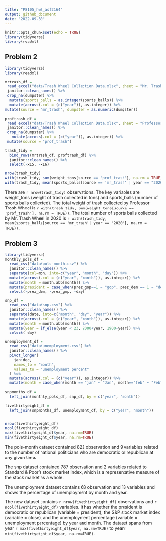 ```yaml
---
title: "P8105_hw2_asf2164"
output: github_document
date: "2022-09-30"
---
```


```r
knitr::opts_chunk$set(echo = TRUE)
library(tidyverse)
library(readxl)
```

## Problem 2

```r
library(tidyverse)
library(readxl)

mrtrash_df = 
 read_excel("data/Trash Wheel Collection Data.xlsx", sheet = "Mr. Trash Wheel") %>% 
 janitor::clean_names() %>% 
 drop_na(dumpster) %>% 
  mutate(sports_balls = as.integer(sports_balls)) %>% 
  mutate(across(.col = (c("year")), as.integer)) %>% 
mutate(source = "mr_trash", dumpster = as.numeric(dumpster)) 
           
proftrash_df = 
 read_excel("data/Trash Wheel Collection Data.xlsx", sheet = "Professor Trash Wheel") %>%
 janitor::clean_names() %>% 
 drop_na(dumpster) %>%
   mutate(across(.col = (c("year")), as.integer)) %>% 
 mutate(source = "prof_trash")

trash_tidy = 
  bind_rows(mrtrash_df, proftrash_df) %>% 
  janitor::clean_names() %>% 
  select(-x15, -x16) 
 
nrow(trash_tidy)
with(trash_tidy, sum(weight_tons[source == 'prof_trash'], na.rm = TRUE))
with(trash_tidy, mean(sports_balls[source == 'mr_trash' | year == "2020"], na.rm = TRUE))


```

There are `r nrow(trash_tidy)` observations. The key variables are weight_tons (weight of trash collected in tons) and sports_balls (number of sports balls collected). The total weight of trash collected by Professor Trash Wheel is `r with(trash_tidy, sum(weight_tons[source == 'prof_trash'], na.rm = TRUE))`. The total number of sports balls collected by Mr. Trash Wheel in 2020 is `r with(trash_tidy, mean(sports_balls[source == 'mr_trash'| year == "2020"], na.rm = TRUE))`. 

## Problem 3

```r
library(tidyverse)
monthly_pols_df = 
  read_csv("data/pols-month.csv") %>% 
  janitor::clean_names() %>% 
  separate(col=mon, into=c("year", "month", "day")) %>%
  mutate(across(.col = (c("year", "month")), as.integer)) %>% 
  mutate(month = month.abb[month]) %>% 
  mutate(president = case_when(prez_gop==1 ~ "gop", prez_dem == 1 ~ "dem")) %>% 
  select(-prez_dem, -prez_gop, -day)  

snp_df = 
  read_csv("data/snp.csv") %>% 
  janitor::clean_names() %>% 
  separate(date, into=c("month", "day", "year")) %>% 
  mutate(across(.col = (c("year", "month")), as.integer)) %>% 
  mutate(month = month.abb[month]) %>% 
  mutate(year = if_else(year < 23, 2000+year, 1900+year)) %>% 
  select(-day)

unemployment_df = 
  read_csv("data/unemployment.csv") %>% 
  janitor::clean_names() %>% 
  pivot_longer(
    jan:dec, 
    names_to = "month",
    values_to = "unemployment percent"
  ) %>%
  mutate(across(.col = (c("year")), as.integer)) %>% 
  mutate(month = case_when(month == "jan" ~ "Jan", month=="feb" ~ "Feb", month=="mar" ~ "Mar", month=="apr" ~ "Apr", month=="may" ~ "May", month=="jun" ~ "Jun", month=="jul" ~ "Jul", month=="aug" ~ "Aug", month=="sep" ~ "Sep", month=="oct" ~ "Oct", month=="nov" ~ "Nov", month=="dec" ~ "Dec"))
  
snpmonths_df = 
  left_join(monthly_pols_df, snp_df, by = c("year", "month"))

fivethirtyeight_df =
  left_join(snpmonths_df, unemployment_df, by = c("year", "month"))

 
nrow(fivethirtyeight_df) 
ncol(fivethirtyeight_df)
max(fivethirtyeight_df$year, na.rm=TRUE) 
min(fivethirtyeight_df$year, na.rm=TRUE)
```

The pols-month dataset contained 822 observation and 9 variables related to the number of national politicians who are democratic or republican at any given time. 

The snp dataset contained 787 observation and 2 variables related to Standard & Poor's stock market index, which is a representative measure of the stock market as a whole. 

The unemployment dataset contains 68 observation and 13 variables and shows the percentage of unemployment by month and year. 

The new dataset contains `r nrow(fivethirtyeight_df)` observations and `r ncol(fivethirtyeight_df)` variables. It has whether the president is democratic or republican (variable = president), the S&P stock market index (variable = close), and the unemployment percentage (variable = unemployment percentage) by year and month. The dataset spans from year `r max(fivethirtyeight_df$year, na.rm=TRUE)` to year`r min(fivethirtyeight_df$year, na.rm=TRUE)`. 

